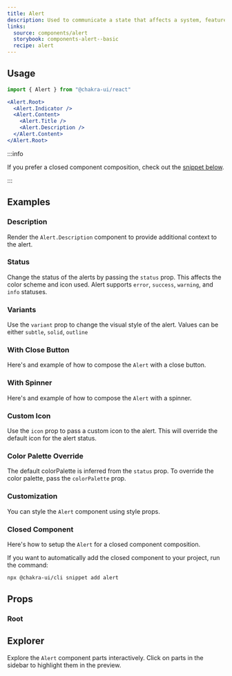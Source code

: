 ```yaml
---
title: Alert
description: Used to communicate a state that affects a system, feature or page.
links:
  source: components/alert
  storybook: components-alert--basic
  recipe: alert
---
```


<ExampleTabs name="alert-basic" />

## Usage

```jsx
import { Alert } from "@chakra-ui/react"
```

```jsx
<Alert.Root>
  <Alert.Indicator />
  <Alert.Content>
    <Alert.Title />
    <Alert.Description />
  </Alert.Content>
</Alert.Root>
```

:::info

If you prefer a closed component composition, check out the
[snippet below](#closed-component).

:::

## Examples

### Description

Render the `Alert.Description` component to provide additional context to the
alert.

<ExampleTabs name="alert-with-description" />

### Status

Change the status of the alerts by passing the `status` prop. This affects the
color scheme and icon used. Alert supports `error`, `success`, `warning`, and
`info` statuses.

<ExampleTabs name="alert-with-status" />

### Variants

Use the `variant` prop to change the visual style of the alert. Values can be
either `subtle`, `solid`, `outline`

<ExampleTabs name="alert-with-variants" />

### With Close Button

Here's and example of how to compose the `Alert` with a close button.

<ExampleTabs name="alert-with-close-button" />

### With Spinner

Here's and example of how to compose the `Alert` with a spinner.

<ExampleTabs name="alert-with-spinner" />

### Custom Icon

Use the `icon` prop to pass a custom icon to the alert. This will override the
default icon for the alert status.

<ExampleTabs name="alert-with-custom-icon" />

### Color Palette Override

The default colorPalette is inferred from the `status` prop. To override the
color palette, pass the `colorPalette` prop.

<ExampleTabs name="alert-with-color-palette-override" />

### Customization

You can style the `Alert` component using style props.

<ExampleTabs name="alert-with-customization" />

### Closed Component

Here's how to setup the `Alert` for a closed component composition.

<ExampleCode name="alert-closed-component" />

If you want to automatically add the closed component to your project, run the
command:

```bash
npx @chakra-ui/cli snippet add alert
```

## Props

### Root

<PropTable component="Alert" part="Root" />

## Explorer

Explore the `Alert` component parts interactively. Click on parts in the sidebar
to highlight them in the preview.

<Explorer name="alert-explorer" />
